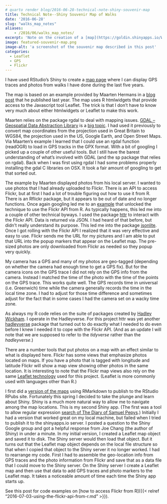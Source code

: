 ```yaml
---
# quarto render blog/2016-06-28-technical-note-shiny-souvenir-map
title: Technical Note--Shiny Souvenir Map of Walks
date: '2016-06-28'
slug: "walks_map_notes"
aliases:
    - /2016/06/walks_map_notes/
excerpt: 'Note on the creation of a [map](https://goldin.shinyapps.io/Walks/) created using Shiny which shows GPS traces and photos of my walking holidays.'
image: featured-souvenir-map.png
image-alt: 'a screenshot of the souvenir map described in this post'
categories:
  - Leaflet
  - GPS
  - Flickr
---
```


I have used RStudio's Shiny to create a [map page](https://goldin.shinyapps.io/Walks/) where I can display GPS traces and photos from walks I have done during the last five years.

The map is based on an example provided by Maarten Hermans in a [blog post](http://mhermans.net/hiking-gpx-r-leaflet.html) that he published last year. The map uses R htmlwidgets that provide access to the Javascript tool Leaflet. The trick is that I don't have to know very much about either htmlwidgets or Leaflet to make this work.

Maarten relies on the package rgdal to deal with mapping issues. [GDAL -- Geospatial Data Abstraction Library](http://www.gdal.org/) is a [big topic](http://www.osgeo.org/gdal_ogr). I had used it previously to convert map coordinates from the projection used in Great Britain to WGS84, the projection used in the US, Google Earth, and Open Street Maps. Via Maarten's example I learned that I could use an rgdal function (readOGR) to load in GPS tracks in the GPX format. With a bit of googling I picked up a couple of other useful tools. But I still have the barest understanding of what's involved with GDAL (and the sp package that relies on rgdal). Back when I was first using rgdal I had some problems properly installing the gdal C libraries on OSX. It took a fair amount of googling to get that sorted out.

The example by Maarten displayed photos from his local server. I wanted to use photos that I had already uploaded to Flickr. There is an API to access Flickr, but at first I had a lot of trouble figuring out how to use it from R. There is an Rflickr package, but it appears to be out of date and no longer functions. Once again googling led me to an [example](http://timelyportfolio.github.io/rCharts_Rflickr/iso_httr.html) that unlocked the technique to use the Flickr API from R. As typically happens, this led me into a couple of other technical byways. I used the package [httr](https://cran.r-project.org/web/packages/httr/index.html) to interact with the Flickr API. Data is returned via JSON. I had heard of that before, but didn't really understand its purpose. This led me into the package [jsonlite](https://cran.r-project.org/web/packages/jsonlite/vignettes/json-aaquickstart.html). Once I got rolling with the Flickr API I realized that it was very effective and easy to use. Flickr sends me the URL for my pictures and I am able to put that URL into the popup markers that appear on the Leaflet map. The pre-sized photos are only downloaded from Flickr as needed so they popup very quickly.

My camera has a GPS and many of my photos are geo-tagged (depending on whether the camera had enough time to get a GPS fix). But for the camera icons on the GPS trace I did not rely on the GPS info from the camera. Instead I matched the time of the photo with the time of the points on the GPS trace. This works quite well. The GPS records time in universal (i.e. Greenwich) time while the camera generally records the time in the local time zone. I had to adjust for those time difference and sometimes adjust for the fact that in some cases I had the camera set on a wacky time zone.

As always my R code relies on the suite of packages created by [Hadley Wickham](http://priceonomics.com/hadley-wickham-the-man-who-revolutionized-r/). I operate in the Hadleyverse. For this project httr was yet another [hadleyverse](http://adolfoalvarez.cl/the-hitchhikers-guide-to-the-hadleyverse/) package that turned out to do exactly what I needed to do even before I knew I needed it to cope with the Flickr API. (And as an update I will note that we are supposed to refer to the *tidyverse* rather than the *hadleyverse*.)

There are a number tools that put photos on a map with an effect similar to what is displayed here. Flickr has some views that emphasize photos located on maps. If you have a photo that is tagged with longitude and latitude Flickr will show a map view showing other photos in the same location. It is interesting to note that the Flickr map views also rely on the same [Leaflet technology](http://leafletjs.com/) used for this project. (Leaflet is more commonly used with languages other than R.)

I first did a [version of the maps](http://rpubs.com/JohnGoldin/149745) using RMarkdown to publish to the RStudio RPubs site. Fortunately this spring I decided to take the plunge and learn about Shiny. Shiny is a much more natural way to allow me to navigate among the map locations. This is my second Shiny app. (The first was a tool to allow regular expression [search of The Diary of Samuel Pepys](https://goldin.shinyapps.io/Search_Pepys/).) Initially I had a version that worked great on my local machine, but failed when I tried to publish it to the shinyapps.io server. I posted a question to the Shiny Google group and got a helpful response from Joe Chang (the author of Shiny) in under a minute. In my initial version, I created a Leaflet map object and saved it to disk. The Shiny server would then load that object. But it turns out that the Leaflet map object depends on the local file structure so that when I copied that object to the Shiny server it no longer worked. I had to rearrange my code. First I had to assemble the geo-location info from GPS traces and the photo information from Flickr and save that as a data file that I could move to the Shiny server. On the Shiny server I create a Leaflet map and then use that data to add GPS traces and photo markers to the Leaflet map. It takes a noticeable amount of time each time the Shiny app starts up.

See this post for code examples on \[how to access Flickr from R\]({{< relref "2016-07-03-using-the-flickr-api-from-r.md" >}}).

